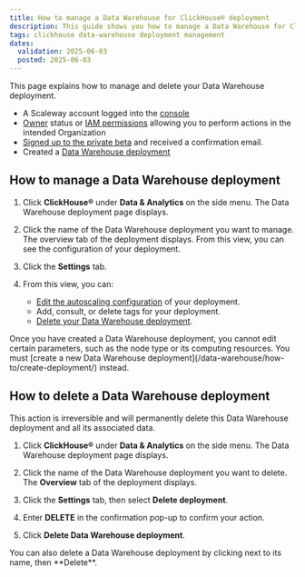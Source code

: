 ```yaml
---
title: How to manage a Data Warehouse for ClickHouse® deployment
description: This guide shows you how to manage a Data Warehouse for ClickHouse® deployment using the Scaleway console.
tags: clickhouse data-warehouse deployment management
dates:
  validation: 2025-06-03
  posted: 2025-06-03
---
```



This page explains how to manage and delete your Data Warehouse deployment.

<Requirements />

- A Scaleway account logged into the [console](https://console.scaleway.com)
- [Owner](/iam/concepts/#owner) status or [IAM permissions](/iam/concepts/#permission) allowing you to perform actions in the intended Organization
- [Signed up to the private beta](https://www.scaleway.com/fr/betas/) and received a confirmation email.
- Created a [Data Warehouse deployment](/data-warehouse/how-to/create-deployment/)

## How to manage a Data Warehouse deployment

1. Click **ClickHouse®** under **Data & Analytics** on the side menu. The Data Warehouse deployment page displays.

2. Click the name of the Data Warehouse deployment you want to manage. The overview tab of the deployment displays. From this view, you can see the configuration of your deployment.

3. Click the **Settings** tab.

4. From this view, you can:
    - [Edit the autoscaling configuration](/data-warehouse/how-to/edit-autoscaling/) of your deployment.
    - Add, consult, or delete tags for your deployment.
    - [Delete your Data Warehouse deployment](#how-to-delete-a-data-warehouse).

<Message type="note">
Once you have created a Data Warehouse deployment, you cannot edit certain parameters, such as the node type or its computing resources. You must [create a new Data Warehouse deployment](/data-warehouse/how-to/create-deployment/) instead.
</Message>

## How to delete a Data Warehouse deployment

<Message type="important">
  This action is irreversible and will permanently delete this Data Warehouse deployment and all its associated data.
</Message>

1. Click **ClickHouse®** under **Data & Analytics** on the side menu. The Data Warehouse deployment page displays.

2. Click the name of the Data Warehouse deployment you want to delete. The **Overview** tab of the deployment displays.

3. Click the **Settings** tab, then select **Delete deployment**.

4. Enter **DELETE** in the confirmation pop-up to confirm your action.

5. Click **Delete Data Warehouse deployment**.

<Message type="note">
  You can also delete a Data Warehouse deployment by clicking <Icon name="more" /> next to its name, then **Delete**.
</Message>
